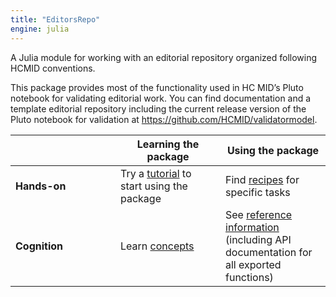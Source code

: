 ```yaml
---
title: "EditorsRepo"
engine: julia
---
```


A Julia module for working with an editorial repository organized following HCMID conventions.

This package provides most of the functionality used in HC MID's Pluto notebook for validating editorial work.  You can find documentation and a template editorial repository including the current release version of the Pluto notebook for validation at <https://github.com/HCMID/validatormodel>.

| | Learning the package | Using the package |
| --- | --- | --- |
| **Hands-on** |  Try a [tutorial](./tutorials/) to start using  the package  | Find [recipes](./guides/) for specific tasks |
| **Cognition** | Learn [concepts](./concepts/)   | See [reference information](./reference/) (including API documentation for all exported functions) |
